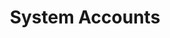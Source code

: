---
title: 'System Accounts'
lastUpdated: 2024-09-08T00:13:20Z
description: "Stateless management of packaging-based system accounts"
sidebar:
  order: 1
---